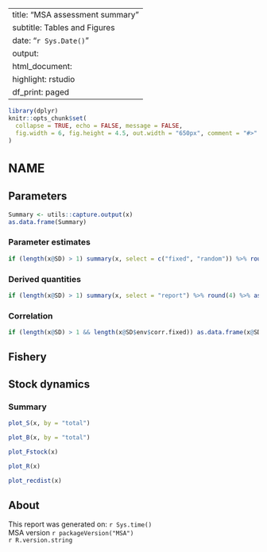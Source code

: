 
---
title: "MSA assessment summary"
subtitle: Tables and Figures
date: "`r Sys.Date()`"
output:
  html_document:
    highlight: rstudio
    df_print: paged
---

<style type="text/css">
h1 { /* Header 1 */
  font-size: 24px;
}
</style>

```r
library(dplyr)
knitr::opts_chunk$set(
  collapse = TRUE, echo = FALSE, message = FALSE,
  fig.width = 6, fig.height = 4.5, out.width = "650px", comment = "#>"
)
```

# NAME {.tabset}

## Parameters

```r
Summary <- utils::capture.output(x)
as.data.frame(Summary)
```

### Parameter estimates 

```r
if (length(x@SD) > 1) summary(x, select = c("fixed", "random")) %>% round(4) %>% as.data.frame()
```


### Derived quantities

```r
if (length(x@SD) > 1) summary(x, select = "report") %>% round(4) %>% as.data.frame()
```

### Correlation

```r
if (length(x@SD) > 1 && length(x@SD$env$corr.fixed)) as.data.frame(x@SD$env$corr.fixed)
```

<!-- *ADD HESSIAN RMD* -->

## Fishery {.tabset}

<!-- *ADD FISHERY RMD* -->

<!-- *ADD SURVEY RMD* -->

<!-- *ADD SC RMD* -->

<!-- *ADD CK RMD* -->

<!-- *ADD TAG MOV RMD* -->

## Stock dynamics {.tabset}

### Summary

```r
plot_S(x, by = "total")
```

```r
plot_B(x, by = "total")
```

```r
plot_Fstock(x)
```

```r
plot_R(x)
```

```r
plot_recdist(x)
```

<!-- *ADD IND STOCK RMD* -->

<!-- *ADD STOCK REGION RMD* -->

<!-- *ADD MOVEMENT RMD* -->


## About

This report was generated on: `r Sys.time()`<br />
MSA version `r packageVersion("MSA")`<br />
`r R.version.string`
